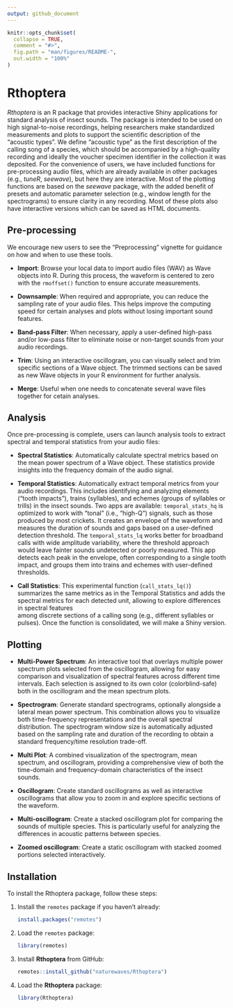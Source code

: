```yaml
---
output: github_document
---
```


```r
knitr::opts_chunk$set(
  collapse = TRUE,
  comment = "#>",
  fig.path = "man/figures/README-",
  out.width = "100%"
)
```


<!-- README.md is generated from README.Rmd. Please edit that file -->

# Rthoptera

<!-- badges: start -->
<!-- 
[![R-CMD-check](https://github.com/naturewaves/Rthoptera/actions/workflows/R-CMD-check.yaml/badge.svg)](https://github.com/naturewaves/Rthoptera/actions/workflows/R-CMD-check.yaml)
[![Codecov test coverage](https://codecov.io/gh/naturewaves/Rthoptera/graph/badge.svg)](https://app.codecov.io/gh/naturewaves/Rthoptera)

--> 
<!-- badges: end -->


*Rthoptera* is an R package that provides interactive Shiny applications 
for standard analysis of insect sounds. The package is intended to be used 
on high signal-to-noise recordings, helping researchers make standardized 
measurements and plots to support the scientific description of the "acoustic 
types". We define "acoustic type" as the first description of the calling song of 
a species, which should be accompanied by a high-quality recording and ideally 
the voucher specimen identifier in the collection it was deposited. For the 
convenience of users, we have included functions for pre-processing audio files, 
which are already available in other packages (e.g., *tuneR*, *seewave*), but here
they are interactive. Most of the plotting functions are based on the *seewave*
package, with the added benefit of presets and automatic parameter selection 
(e.g., window length for the spectrograms) to ensure clarity in any recording.
Most of these plots also have interactive versions which can be saved as HTML 
documents. 

## Pre-processing

We encourage new users to see the "Preprocessing" vignette for guidance on how 
and when to use these tools.

- **Import**: Browse your local data to import audio files (WAV) as Wave objects 
into R. During this process, the waveform is centered to zero with the `rmoffset()`
function to ensure accurate measurements. 
  
- **Downsample**: When required and appropriate, you can reduce the sampling rate 
of your audio files. This helps improve the computing speed for certain analyses 
and plots without losing important sound features. 
  
- **Band-pass Filter**: When necessary, apply a user-defined high-pass and/or 
low-pass filter to eliminate noise or non-target sounds from your audio recordings. 
  
- **Trim**: Using an interactive oscillogram, you can visually select and trim 
specific sections of a Wave object. The trimmed sections can be saved as new Wave 
objects in your R environment for further analysis.

- **Merge**: Useful when one needs to concatenate several wave files together for
cetain analyses. 


## Analysis
Once pre-processing is complete, users can launch analysis tools to extract 
spectral and temporal statistics from your audio files:

- **Spectral Statistics**: Automatically calculate spectral metrics based on the 
mean power spectrum of a Wave object. These statistics provide insights into the 
frequency domain of the audio signal.

- **Temporal Statistics**: Automatically extract temporal metrics from your audio recordings. 
This includes identifying and analyzing elements ("tooth impacts"), trains (syllables), 
and echemes (groups of syllables or trills) in the insect sounds. Two apps are available: 
`temporal_stats_hq` is optimized to work with "tonal" (i.e., "high-Q") signals, 
such as those produced by most crickets. It creates an envelope of the waveform and 
measures the duration of sounds and gaps based on a user-defined detection threshold. 
The  `temporal_stats_lq` works better for broadband calls with wide amplitude variability, 
where the threshold approach would leave fainter sounds undetected or poorly measured. 
This app detects each peak in the envelope, often corresponding to a single tooth impact, 
and groups them into trains and echemes with user-defined thresholds. 

- **Call Statistics**: This experimental function (`call_stats_lq()`) summarizes 
the same metrics as in the Temporal Statistics and adds the spectral metrics 
for each detected unit, allowing to explore differences in spectral features  
among discrete sections of a calling song (e.g., different syllables or pulses). 
Once the function is consolidated, we will make a Shiny version.  

## Plotting

- **Multi-Power Spectrum**: An interactive tool that overlays multiple power 
spectrum plots selected from the oscillogram, allowing for easy comparison and 
visualization of spectral features across different time intervals. Each selection
is assigned to its own color (colorblind-safe) both in the oscillogram and the 
mean spectrum plots. 

- **Spectrogram**: Generate standard spectrograms, optionally alongside a lateral 
mean power spectrum. This combination allows you to visualize both time-frequency 
representations and the overall spectral distribution. The spectrogram window size 
is automatically adjusted based on the sampling rate and duration of the recording 
to obtain a standard frequency/time resolution trade-off. 

- **Multi Plot**: A combined visualization of the spectrogram, mean spectrum, and 
oscillogram, providing a comprehensive view of both the time-domain and frequency-domain 
characteristics of the insect sounds.

- **Oscillogram**: Create standard oscillograms as well as interactive oscillograms 
that allow you to zoom in and explore specific sections of the waveform.

- **Multi-oscillogram**: Create a stacked oscillogram plot for comparing the sounds 
of multiple species. This is particularly useful for analyzing the differences in 
acoustic patterns between species.

- **Zoomed oscillogram**: Create a static oscillogram with stacked zoomed 
portions selected interactively. 

## Installation
To install the Rthoptera package, follow these steps:

1. Install the `remotes` package if you haven't already:

    ```r
    install.packages("remotes")
    ```

2. Load the `remotes` package:

    ```r
    library(remotes)
    ```

3. Install **Rthoptera** from GitHub:

    ```r
    remotes::install_github("naturewaves/Rthoptera")
    ```

4. Load the **Rthoptera** package:

    ```r
    library(Rthoptera)
    ```
